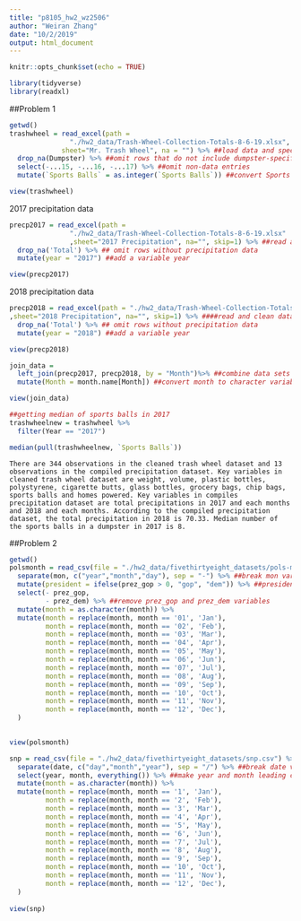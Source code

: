 ```yaml
---
title: "p8105_hw2_wz2506"
author: "Weiran Zhang"
date: "10/2/2019"
output: html_document
---
```


```r
knitr::opts_chunk$set(echo = TRUE)

library(tidyverse)
library(readxl)
```

##Problem 1
```r
getwd()
trashwheel = read_excel(path =
               "./hw2_data/Trash-Wheel-Collection-Totals-8-6-19.xlsx",
             sheet="Mr. Trash Wheel", na = "") %>% ##load data and specify the sheet in Excel file
  drop_na(Dumpster) %>% ##omit rows that do not include dumpster-specific data
  select(-...15, -...16, -...17) %>% ##omit non-data entries
  mutate(`Sports Balls` = as.integer(`Sports Balls`)) ##convert Sports Balls to integer variable

view(trashwheel)

```

2017 precipitation data

```r
precp2017 = read_excel(path =
               "./hw2_data/Trash-Wheel-Collection-Totals-8-6-19.xlsx"
               ,sheet="2017 Precipitation", na="", skip=1) %>% ##read and clean data in 2017 Precipitation sheet file
  drop_na('Total') %>% ## omit rows without precipitation data
  mutate(year = "2017") ##add a variable year

view(precp2017)


```


2018 precipitation data

```r
precp2018 = read_excel(path = "./hw2_data/Trash-Wheel-Collection-Totals-8-6-19.xlsx"
,sheet="2018 Precipitation", na="", skip=1) %>% ####read and clean data in 2018 Precipitation sheet file
  drop_na('Total') %>% ## omit rows without precipitation data
  mutate(year = "2018") ##add a variable year

view(precp2018)

```


```r
join_data = 
  left_join(precp2017, precp2018, by = "Month")%>% ##combine data sets
  mutate(Month = month.name[Month]) ##convert month to character variable

view(join_data)

```

```r
##getting median of sports balls in 2017
trashwheelnew = trashwheel %>%
  filter(Year == "2017")

median(pull(trashwheelnew, `Sports Balls`)) 
```

`There are 344 observations in the cleaned trash wheel dataset and 13 observations in the compiled precipitation dataset. Key variables in cleaned trash wheel dataset are weight, volume, plastic bottles, polystyrene, cigarette butts, glass bottles, grocery bags, chip bags, sports balls and homes powered. Key variables in compiles precipitation dataset are total precipitations in 2017 and each months and 2018 and each months. According to the compiled precipitation dataset, the total precipitation in 2018 is 70.33. Median number of the sports balls in a dumpster in 2017 is 8.`


##Problem 2
```r
getwd()
polsmonth = read_csv(file = "./hw2_data/fivethirtyeight_datasets/pols-month.csv") %>% ##read data
  separate(mon, c("year","month","day"), sep = "-") %>% ##break mon variable
  mutate(president = ifelse(prez_gop > 0, "gop", "dem")) %>% ##president variable taking values of prez_gop and prez_dem then indicate whether dem or gop. 
  select(- prez_gop,
         - prez_dem) %>% ##remove prez_gop and prez_dem variables
  mutate(month = as.character(month)) %>% 
  mutate(month = replace(month, month == '01', 'Jan'),
         month = replace(month, month == '02', 'Feb'),
         month = replace(month, month == '03', 'Mar'),
         month = replace(month, month == '04', 'Apr'),
         month = replace(month, month == '05', 'May'),
         month = replace(month, month == '06', 'Jun'),
         month = replace(month, month == '07', 'Jul'),
         month = replace(month, month == '08', 'Aug'),
         month = replace(month, month == '09', 'Sep'),
         month = replace(month, month == '10', 'Oct'),
         month = replace(month, month == '11', 'Nov'),
         month = replace(month, month == '12', 'Dec'),
  )
  

view(polsmonth)
```

```r
snp = read_csv(file = "./hw2_data/fivethirtyeight_datasets/snp.csv") %>% ##read data
  separate(date, c("day","month","year"), sep = "/") %>% ##break date variable
  select(year, month, everything()) %>% ##make year and month leading cols
  mutate(month = as.character(month)) %>% 
  mutate(month = replace(month, month == '1', 'Jan'),
         month = replace(month, month == '2', 'Feb'),
         month = replace(month, month == '3', 'Mar'),
         month = replace(month, month == '4', 'Apr'),
         month = replace(month, month == '5', 'May'),
         month = replace(month, month == '6', 'Jun'),
         month = replace(month, month == '7', 'Jul'),
         month = replace(month, month == '8', 'Aug'),
         month = replace(month, month == '9', 'Sep'),
         month = replace(month, month == '10', 'Oct'),
         month = replace(month, month == '11', 'Nov'),
         month = replace(month, month == '12', 'Dec'),
  )
  
view(snp)

```







